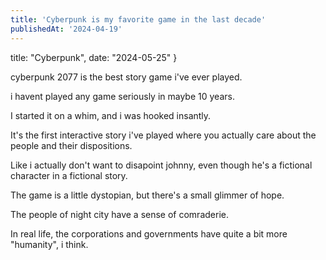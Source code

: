 ```yaml
---
title: 'Cyberpunk is my favorite game in the last decade'
publishedAt: '2024-04-19'
---
```


  title: "Cyberpunk",
  date: "2024-05-25"
}


cyberpunk 2077 is the best story game i've ever played.

i havent played any game seriously in maybe 10 years.

I started it on a whim, and i was hooked insantly.

It's the first interactive story i've played where you actually care about the people and their dispositions.

Like i actually don't want to disapoint johnny, even though he's a fictional character in a fictional story.

The game is a little dystopian, but there's a small glimmer of hope.

The people of night city have a sense of comraderie. 

In real life, the corporations and governments have quite a bit more "humanity", i think.